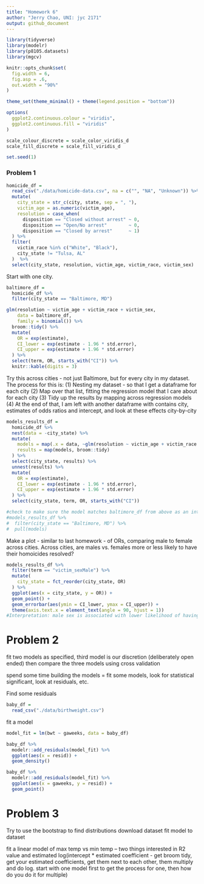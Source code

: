 ```yaml
---
title: "Homework 6"
author: "Jerry Chao, UNI: jyc 2171"
output: github_document
---
```


```r
library(tidyverse)
library(modelr)
library(p8105.datasets)
library(mgcv)

knitr::opts_chunk$set(
  fig.width = 6,
  fig.asp = .6,
  out.width = "90%"
)

theme_set(theme_minimal() + theme(legend.position = "bottom"))

options(
  ggplot2.continuous.colour = "viridis",
  ggplot2.continuous.fill = "viridis"
)

scale_colour_discrete = scale_color_viridis_d
scale_fill_discrete = scale_fill_viridis_d

set.seed(1)
```

### Problem 1

```r
homicide_df =
  read_csv("./data/homicide-data.csv", na = c("", "NA", "Unknown")) %>% 
  mutate(
    city_state = str_c(city, state, sep = ", "),
    victim_age = as.numeric(victim_age),
    resolution = case_when(
      disposition == "Closed without arrest" ~ 0,
      disposition == "Open/No arrest"        ~ 0,
      disposition == "Closed by arrest"      ~ 1)
  ) %>%
  filter(
    victim_race %in% c("White", "Black"),
    city_state != "Tulsa, AL"
  )  %>% 
  select(city_state, resolution, victim_age, victim_race, victim_sex)
```

Start with one city.

```r
baltimore_df =
  homicide_df %>% 
  filter(city_state == "Baltimore, MD")

glm(resolution ~ victim_age + victim_race + victim_sex,
    data = baltimore_df,
    family = binomial()) %>% 
  broom::tidy() %>% 
  mutate(
    OR = exp(estimate),
    CI_lower = exp(estimate - 1.96 * std.error),
    CI_upper = exp(estimate + 1.96 * std.error)
  ) %>% 
  select(term, OR, starts_with("CI")) %>% 
  knitr::kable(digits = 3)
```

Try this across cities - not just Baltimore, but for every city in my dataset.
The process for this is:
(1) Nesting my dataset - so that I get a dataframe for each city
(2) Map over that list, fitting the regression model that I care about for each city
(3) Tidy up the results by mapping across regression models
(4) At the end of that, I am left with another dataframe with contains city, estimates of odds ratios and intercept, and look at these effects city-by-city

```r
models_results_df =
  homicide_df %>% 
  nest(data = -city_state) %>% 
  mutate(
    models = map(.x = data, ~glm(resolution ~ victim_age + victim_race + victim_sex, data = .x, family = binomial())),
    results = map(models, broom::tidy)
  ) %>% 
  select(city_state, results) %>% 
  unnest(results) %>% 
  mutate(
    OR = exp(estimate),
    CI_lower = exp(estimate - 1.96 * std.error),
    CI_upper = exp(estimate + 1.96 * std.error)
  ) %>% 
  select(city_state, term, OR, starts_with("CI"))

#check to make sure the model matches baltimore_df from above as an intermediate check
#models_results_df %>% 
#  filter(city_state == "Baltimore, MD") %>% 
#  pull(models) 
```

Make a plot - similar to last homework - of ORs, comparing male to female across cities.  Across cities, are males vs. females more or less likely to have their homoicides resolved?

```r
models_results_df %>% 
  filter(term == "victim_sexMale") %>% 
  mutate(
    city_state = fct_reorder(city_state, OR)
  ) %>% 
  ggplot(aes(x = city_state, y = OR)) +
  geom_point() +
  geom_errorbar(aes(ymin = CI_lower, ymax = CI_upper)) +
  theme(axis.text.x = element_text(angle = 90, hjust = 1))
#Interpretation: male sex is associated with lower likelihood of having homicides resolved compared to females
```

# Problem 2

fit two models as specified, third model is our discretion (deliberately open ended)
then compare the three models using cross validation

spend some time building the models = fit some models, look for statistical significant, look at residuals, etc.

Find some residuals
```r
baby_df =
  read_csv("./data/birthweight.csv")
```

fit a model
```r
model_fit = lm(bwt ~ gaweeks, data = baby_df)
```

```r
baby_df %>% 
  modelr::add_residuals(model_fit) %>% 
  ggplot(aes(x = resid)) +
  geom_density()

baby_df %>% 
  modelr::add_residuals(model_fit) %>% 
  ggplot(aes(x = gaweeks, y = resid)) +
  geom_point()
```

# Problem 3
Try to use the bootstrap to find distributions
download dataset
fit model to dataset

fit a linear model of max temp vs min temp -- two things interested in R2 value and estimated log(intercept * estimated coefficient - get broom tidy, get your estimated coefficients, get them next to each other, them multiply and do log.  start with one model first to get the process for one, then how do you do it for multiple)